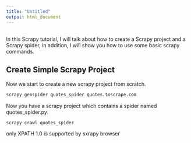 ```yaml
---
title: "Untitled"
output: html_document
---
```


##

In this Scrapy tutorial, I will talk about how to create a Scrapy project and a Scrapy spider, in addition, I will show you how to use some basic scrapy commands.


## Create Simple Scrapy Project
Now we start to create a new scrapy project from scratch.
```bash
scrapy genspider quotes_spider quotes.toscrape.com
```
Now you have a scrapy project which contains a spider named quotes_spider.py.

```bash
scrapy crawl quotes_spider
```
only XPATH 1.0 is supported by sxrapy browser

